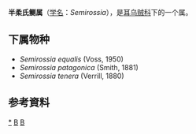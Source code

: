 {{Automatic Taxobox
| taxon = Semirossia
| authority = Steenstrup, 1887
| image = Semirossia tenera.jpg
| image_caption = Semirossia tenera
| type species = Heteroteuthis tenera
| type species authority = Verrill, 1880
}}

'''半柔氏鲗属'''（[[学名|学名]]：''Semirossia''），是[[耳乌贼科|耳乌贼科]]下的一个属。

==下属物种==
* ''Semirossia equalis'' (Voss, 1950)
* ''Semirossia patagonica'' (Smith, 1881)
* ''Semirossia tenera'' (Verrill, 1880)

==参考資料==
{{reflist}}

{{taxonbar}}
[[Category:_半柔氏鲗属|*]]
[[Category:_耳乌贼科|B]]
[[Category:_1887年描述的分类群|B]]